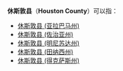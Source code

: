 '''休斯敦县'''（'''Houston County'''）可以指：
* [[休斯敦县_(亚拉巴马州)|休斯敦县 (亚拉巴马州)]]
* [[休斯敦县_(佐治亚州)|休斯敦县 (佐治亚州)]]
* [[休斯敦县_(明尼苏达州)|休斯敦县 (明尼苏达州)]]
* [[休斯敦县_(田纳西州)|休斯敦县 (田纳西州)]]
* [[休斯敦县_(得克萨斯州)|休斯敦县 (得克萨斯州)]]
{{disambig|X休斯敦县|Cat=四字县名消歧义}}